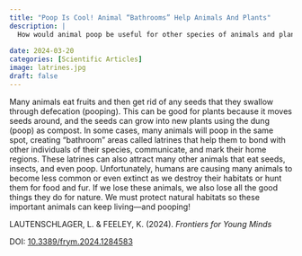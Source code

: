 ---
title: "Poop Is Cool! Animal “Bathrooms” Help Animals And Plants"
description: |
  How would animal poop be useful for other species of animals and plants? - Kids friendly paper! Another (fun) way to communicate science!
  
date: 2024-03-20
categories: [Scientific Articles]
image: latrines.jpg
draft: false
---


Many animals eat fruits and then get rid of any seeds that they swallow through defecation (pooping). This can be good for plants because it moves seeds around, and the seeds can grow into new plants using the dung (poop) as compost. In some cases, many animals will poop in the same spot, creating “bathroom” areas called latrines that help them to bond with other individuals of their species, communicate, and mark their home regions. These latrines can also attract many other animals that eat seeds, insects, and even poop. Unfortunately, humans are causing many animals to become less common or even extinct as we destroy their habitats or hunt them for food and fur. If we lose these animals, we also lose all the good things they do for nature. We must protect natural habitats so these important animals can keep living—and pooping!


LAUTENSCHLAGER, L. & FEELEY, K. (2024). *Frontiers for Young Minds*

DOI: [10.3389/frym.2024.1284583](https://kids.frontiersin.org/articles/10.3389/frym.2024.1284583)
